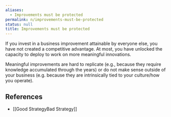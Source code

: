 ```yaml
---
aliases:
  - Improvements must be protected
permalink: n/improvements-must-be-protected
status: null
title: Improvements must be protected
---
```

If you invest in a business improvement attainable by everyone else, you have not created a competitive advantage. At most, you have unlocked the capacity to deploy to work on more meaningful innovations.

Meaningful improvements are hard to replicate (e.g., because they require knowledge accumulated through the years) or do not make sense outside of your business (e.g. because they are intrinsically tied to your culture/how you operate).

## References

- [[Good StrategyBad Strategy]]
